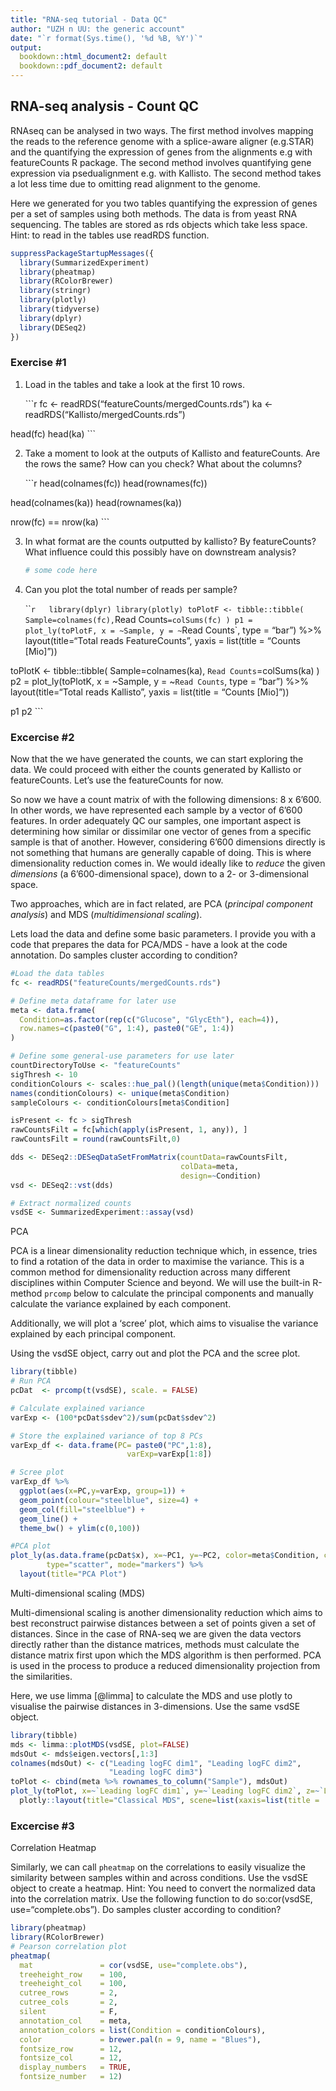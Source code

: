 ```yaml
---
title: "RNA-seq tutorial - Data QC"
author: "UZH n UU: the generic account"
date: "`r format(Sys.time(), '%d %B, %Y')`"
output:
  bookdown::html_document2: default
  bookdown::pdf_document2: default
---
```


## RNA-seq analysis - Count QC

RNAseq can be analysed in two ways. The first method involves mapping the reads to the reference genome with a splice-aware aligner (e.g.STAR) and the quantifying the expression of genes from the alignments e.g with featureCounts R package. The second method involves quantifying gene expression via psedualignment e.g. with Kallisto. The second method takes a lot less time due to omitting read alignment to the genome.

Here we generated for you two tables quantifying the expression of genes per a set of samples using both methods. The data is from yeast RNA sequencing. The tables are stored as rds objects which take less space. Hint: to read in the tables use readRDS function.

```r
suppressPackageStartupMessages({
  library(SummarizedExperiment)
  library(pheatmap)
  library(RColorBrewer)
  library(stringr)
  library(plotly)
  library(tidyverse)
  library(dplyr)
  library(DESeq2)
})
```

### Exercise #1

1.  Load in the tables and take a look at the first 10 rows.

    ```r
fc <- readRDS("featureCounts/mergedCounts.rds")
ka <- readRDS("Kallisto/mergedCounts.rds")

head(fc)
head(ka)
    ```

<!-- -->

2.  Take a moment to look at the outputs of Kallisto and featureCounts. Are the rows the same? How can you check? What about the columns?

    ```r
head(colnames(fc))
head(rownames(fc))

head(colnames(ka))
head(rownames(ka))

nrow(fc) == nrow(ka)
    ```

<!-- -->

3.  In what format are the counts outputted by kallisto? By featureCounts? What influence could this possibly have on downstream analysis?

    ```r
# some code here
    ```

4.  Can you plot the total number of reads per sample?

    ```r
  library(dplyr)
library(plotly)
toPlotF <- tibble::tibble(
  Sample=colnames(fc),
  `Read Counts`=colSums(fc)
)
p1 = plot_ly(toPlotF, x = ~Sample, y = ~`Read Counts`, type = "bar") %>% layout(title="Total reads FeatureCounts", yaxis = list(title = "Counts [Mio]"))

toPlotK <- tibble::tibble(
  Sample=colnames(ka),
  `Read Counts`=colSums(ka)
)
p2 = plot_ly(toPlotK, x = ~Sample, y = ~`Read Counts`, type = "bar") %>% layout(title="Total reads Kallisto", yaxis = list(title = "Counts [Mio]"))

p1
p2
    ```

### Excercise #2

Now that the we have generated the counts, we can start exploring the data. We could proceed with either the counts generated by Kallisto or featureCounts. Let's use the featureCounts for now.

So now we have a count matrix of with the following dimensions: 8 x 6'600. In other words, we have represented each sample by a vector of 6'600 features. In order adequately QC our samples, one important aspect is determining how similar or dissimilar one vector of genes from a specific sample is that of another. However, considering 6'600 dimensions directly is not something that humans are generally capable of doing. This is where dimensionality reduction comes in. We would ideally like to *reduce* the given *dimensions* (a 6'600-dimensional space), down to a 2- or 3-dimensional space.

Two approaches, which are in fact related, are PCA (*principal component analysis*) and MDS (*multidimensional scaling*).

Lets load the data and define some basic parameters. I provide you with a code that prepares the data for PCA/MDS - have a look at the code annotation. Do samples cluster according to condition?

```r
#Load the data tables
fc <- readRDS("featureCounts/mergedCounts.rds")

# Define meta dataframe for later use
meta <- data.frame(
  Condition=as.factor(rep(c("Glucose", "GlycEth"), each=4)),
  row.names=c(paste0("G", 1:4), paste0("GE", 1:4))
)

# Define some general-use parameters for use later
countDirectoryToUse <- "featureCounts"
sigThresh <- 10
conditionColours <- scales::hue_pal()(length(unique(meta$Condition)))
names(conditionColours) <- unique(meta$Condition)
sampleColours <- conditionColours[meta$Condition]

isPresent <- fc > sigThresh
rawCountsFilt = fc[which(apply(isPresent, 1, any)), ]
rawCountsFilt = round(rawCountsFilt,0)

dds <- DESeq2::DESeqDataSetFromMatrix(countData=rawCountsFilt,
                                      colData=meta,
                                      design=~Condition)
vsd <- DESeq2::vst(dds)

# Extract normalized counts
vsdSE <- SummarizedExperiment::assay(vsd)
```

PCA

PCA is a linear dimensionality reduction technique which, in essence, tries to find a rotation of the data in order to maximise the variance. This is a common method for dimensionality reduction across many different disciplines within Computer Science and beyond. We will use the built-in R-method `prcomp` below to calculate the principal components and manually calculate the variance explained by each component.

Additionally, we will plot a 'scree' plot, which aims to visualise the variance explained by each principal component.

Using the vsdSE object, carry out and plot the PCA and the scree plot.

```r
library(tibble)
# Run PCA
pcDat  <- prcomp(t(vsdSE), scale. = FALSE)

# Calculate explained variance
varExp <- (100*pcDat$sdev^2)/sum(pcDat$sdev^2)

# Store the explained variance of top 8 PCs
varExp_df <- data.frame(PC= paste0("PC",1:8),
                          varExp=varExp[1:8])

# Scree plot
varExp_df %>%
  ggplot(aes(x=PC,y=varExp, group=1)) +
  geom_point(colour="steelblue", size=4) +
  geom_col(fill="steelblue") +
  geom_line() + 
  theme_bw() + ylim(c(0,100))

#PCA plot
plot_ly(as.data.frame(pcDat$x), x=~PC1, y=~PC2, color=meta$Condition, colors="Set1",
        type="scatter", mode="markers") %>%
  layout(title="PCA Plot")
```

Multi-dimensional scaling (MDS)

Multi-dimensional scaling is another dimensionality reduction which aims to best reconstruct pairwise distances between a set of points given a set of distances. Since in the case of RNA-seq we are given the data vectors directly rather than the distance matrices, methods must calculate the distance matrix first upon which the MDS algorithm is then performed. PCA is used in the process to produce a reduced dimensionality projection from the similarities.

Here, we use limma [@limma] to calculate the MDS and use plotly to visualise the pairwise distances in 3-dimensions. Use the same vsdSE object.

```r
library(tibble)
mds <- limma::plotMDS(vsdSE, plot=FALSE)
mdsOut <- mds$eigen.vectors[,1:3]
colnames(mdsOut) <- c("Leading logFC dim1", "Leading logFC dim2", 
                      "Leading logFC dim3")
toPlot <- cbind(meta %>% rownames_to_column("Sample"), mdsOut)
plot_ly(toPlot, x=~`Leading logFC dim1`, y=~`Leading logFC dim2`, z=~`Leading logFC dim3`, color=~Condition, colors="Set1", type='scatter3d', mode='markers+text', text=~Sample, textposition = "top right") %>%
  plotly::layout(title="Classical MDS", scene=list(xaxis=list(title = 'Leading logFC dim1'), yaxis = list(title = 'Leading logFC dim2'), zaxis = list(title = 'Leading logFC dim3')))
```

### Excercise #3

Correlation Heatmap

Similarly, we can call `pheatmap` on the correlations to easily visualize the similarity between samples within and across conditions. Use the vsdSE object to create a heatmap. Hint: You need to convert the normalized data into the correlation matrix. Use the following function to do so:cor(vsdSE, use="complete.obs"). Do samples cluster according to condition?

```r
library(pheatmap)
library(RColorBrewer)
# Pearson correlation plot 
pheatmap(
  mat               = cor(vsdSE, use="complete.obs"),
  treeheight_row    = 100,
  treeheight_col    = 100,
  cutree_rows       = 2, 
  cutree_cols       = 2,
  silent            = F,
  annotation_col    = meta,
  annotation_colors = list(Condition = conditionColours),
  color             = brewer.pal(n = 9, name = "Blues"),
  fontsize_row      = 12, 
  fontsize_col      = 12,
  display_numbers   = TRUE,
  fontsize_number   = 12)
```
